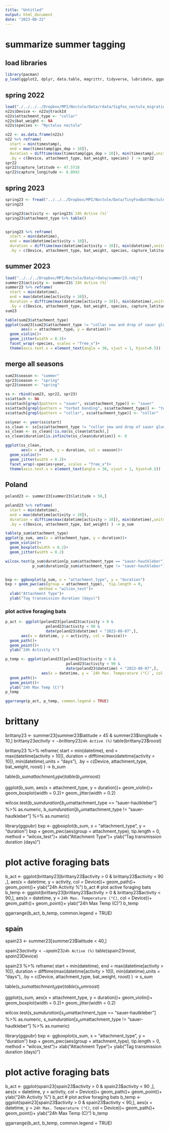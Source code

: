 ```yaml
---
title: "Untitled"
output: html_document
date: "2023-08-22"
---
```


# summarize summer tagging
## load libraries
```r
library(pacman)
p_load(ggplot2, dplyr, data.table, magrittr, tidyverse, lubridate, ggpubr)
```

## spring 2022
```r
load("./../../../Dropbox/MPI/Noctule/Data/rdata/Sigfox_noctule_migration22.robj")
n22s$Device <- n22s@trackId
n22s$attachment_type <- "collar"
n22s$bat_weight <- NA
n22s$species <- "Nyctalus noctula"

n22 <- as.data.frame(n22s)
n22 %>% reframe(
  start = min(timestamp),
  end = max(timestamp[gps_dop > 10]),
  duration = difftime(max(timestamp[gps_dop > 10]), min(timestamp),units = "days"),
  .by = c(Device, attachment_type, bat_weight, species) ) -> spr22
spr22
spr22$capture_latitude <- 47.5718 
spr22$capture_longitude <- 8.8942

```

## spring 2023
```r
spring23 <- fread("../../../Dropbox/MPI/Noctule/Data/TinyFoxBattNoctules/Common_Noctule_migration_Spring23.csv")
spring23

spring23$activity <- spring23$`24h Active (%)`
spring23$attachment_type %>% table()


spring23 %>% reframe(
  start = min(datetime),
  end = max(datetime[activity > 10]),
  duration = difftime(max(datetime[activity > 10]), min(datetime),units = "days"),
  .by = c(Device, attachment_type, bat_weight, species, capture_latitude, capture_longitude) ) -> spr23

```


## summer 2023
```r
load("../../../Dropbox/MPI/Noctule/Data/rdata/summer23.robj")
summer23$activity <- summer23$`24h Active (%)`
summer23 %>% reframe(
  start = min(datetime),
  end = max(datetime[activity > 10]),
  duration = difftime(max(datetime[activity > 10]), min(datetime),units = "days"),
  .by = c(Device, attachment_type, bat_weight, species, capture_latitude, capture_longitude) ) -> sum23
sum23

table(sum23$attachment_type)
ggplot(sum23[sum23$attachment_type != "collar sew and drop of sauer glue on back of back",],
       aes(x = attachment_type, y = duration))+
  geom_violin()+
  geom_jitter(width = 0.3)+
  facet_wrap(~species, scales = "free_x")+
  theme(axis.text.x = element_text(angle = 30, vjust = 1, hjust=0.5))

```

## merge all seasons
```r
sum23$season <- "summer"
spr23$season <- "spring"
spr22$season <- "spring"

ss <- rbind(sum23, spr22, spr23)
ss$attach <- NA
ss$attach[grepl(pattern = "sauer", ss$attachment_type)] <- "sauer"
ss$attach[grepl(pattern = "torbot bonding", ss$attachment_type)] <- "torbot"
ss$attach[grepl(pattern = "collar", ss$attachment_type)] <- "collar"

ss$year <- year(ss$start)
ss_clean <- ss[ss$attachment_type != "collar sew and drop of sauer glue on back of back",]
ss_clean <- ss_clean[!is.na(ss_clean$attach),]
ss_clean$duration[is.infinite(ss_clean$duration)] <- 0

ggplot(ss_clean,
       aes(x = attach, y = duration, col = season))+
  geom_violin()+
  geom_jitter(width = 0.3)+
  facet_wrap(~species+year, scales = "free_x")+
  theme(axis.text.x = element_text(angle = 30, vjust = 1, hjust=0.5))
```


## Poland
```r
poland23 <- summer23[summer23$latitude > 50,]

poland23 %>% reframe(
  start = min(datetime),
  end = max(datetime[activity > 10]),
  duration = difftime(max(datetime[activity > 10]), min(datetime),units = "days"),
  .by = c(Device, attachment_type, bat_weight) ) -> p_sum

table(p_sum$attachment_type)
ggplot(p_sum, aes(x = attachment_type, y = duration))+
  geom_violin()+
  geom_boxplot(width = 0.2)+
  geom_jitter(width = 0.2)

wilcox.test(p_sum$duration[p_sum$attachment_type == "sauer-hautkleber"] %>% as.numeric,
            p_sum$duration[p_sum$attachment_type != "sauer-hautkleber"] %>% as.numeric)


bxp <- ggboxplot(p_sum, x = "attachment_type", y = "duration")
bxp + geom_pwc(aes(group = attachment_type),  tip.length = 0,
               method = "wilcox_test")+
  xlab("Attachment Type")+
  ylab("Tag transmission duration (days)")
```

### plot active foraging bats
```r
p_act <- ggplot(poland23[poland23$activity > 0 &
                  poland23$activity < 90 &
                  date(poland23$datetime) < "2023-08-07",],
       aes(x = datetime, y = activity, col = Device))+
  geom_path()+
  geom_point()+
  ylab("24h Activity %")

p_temp <- ggplot(poland23[poland23$activity > 0 &
                           poland23$activity < 90 &
                           date(poland23$datetime) < "2023-08-07",],
                aes(x = datetime, y = `24h Max. Temperature (°C)`, col = Device))+
  geom_path()+
  geom_point()+
  ylab("24h Max Temp (C)")
p_temp

ggarrange(p_act, p_temp, common.legend = TRUE)
```




# brittany
brittany23 <- summer23[summer23$latitude > 45 & summer23$longitude < 10,]
brittany23$activity <- brittany23$`24h Active (%)`
table(brittany23$roost)

brittany23 %>% reframe(
  start = min(datetime),
  end = max(datetime[activity > 10]),
  duration = difftime(max(datetime[activity > 10]), min(datetime),units = "days"),
  .by = c(Device, attachment_type, bat_weight, roost) ) -> b_sum

table(b_sum$attachment_type)
table(b_sum$roost)

ggplot(b_sum, aes(x = attachment_type, y = duration))+
  geom_violin()+
  geom_boxplot(width = 0.2)+
  geom_jitter(width = 0.2)

wilcox.test(b_sum$duration[b_sum$attachment_type == "sauer-hautkleber"] %>% as.numeric,
            b_sum$duration[b_sum$attachment_type != "sauer-hautkleber"] %>% as.numeric)

library(ggpubr)
bxp <- ggboxplot(b_sum, x = "attachment_type", y = "duration")
bxp + geom_pwc(aes(group = attachment_type),  tip.length = 0,
               method = "wilcox_test")+
  xlab("Attachment Type")+
  ylab("Tag transmission duration (days)")

# plot active foraging bats
b_act <- ggplot(brittany23[brittany23$activity > 0 &
                           brittany23$activity < 90 ,],
                aes(x = datetime, y = activity, col = Device))+
  geom_path()+
  geom_point()+
  ylab("24h Activity %")
b_act
# plot active foraging bats
b_temp <- ggplot(brittany23[brittany23$activity > 0 &
                            brittany23$activity < 90,],
                 aes(x = datetime, y = `24h Max. Temperature (°C)`, col = Device))+
  geom_path()+
  geom_point()+
  ylab("24h Max Temp (C)")
b_temp

ggarrange(b_act, b_temp, common.legend = TRUE)


## spain
spain23 <- summer23[summer23$latitude < 40,]

spain23$activity <- spain23$`24h Active (%)`
table(spain23$roost, spain23$Device)

spain23 %>% reframe(
  start = min(datetime),
  end = max(datetime[activity > 10]),
  duration = difftime(max(datetime[activity > 10]), min(datetime),units = "days"),
  .by = c(Device, attachment_type, bat_weight, roost) ) -> s_sum

table(s_sum$attachment_type)
table(s_sum$roost)

ggplot(s_sum, aes(x = attachment_type, y = duration))+
  geom_violin()+
  geom_boxplot(width = 0.2)+
  geom_jitter(width = 0.2)

wilcox.test(s_sum$duration[s_sum$attachment_type == "sauer-hautkleber"] %>% as.numeric,
            s_sum$duration[s_sum$attachment_type != "sauer-hautkleber"] %>% as.numeric)

library(ggpubr)
bxp <- ggboxplot(s_sum, x = "attachment_type", y = "duration")
bxp + geom_pwc(aes(group = attachment_type),  tip.length = 0,
               method = "wilcox_test")+
  xlab("Attachment Type")+
  ylab("Tag transmission duration (days)")

# plot active foraging bats
b_act <- ggplot(spain23[spain23$activity > 0 &
                             spain23$activity < 90 ,],
                aes(x = datetime, y = activity, col = Device))+
  geom_path()+
  geom_point()+
  ylab("24h Activity %")
b_act
# plot active foraging bats
b_temp <- ggplot(spain23[spain23$activity > 0 &
                              spain23$activity < 90,],
                 aes(x = datetime, y = `24h Max. Temperature (°C)`, col = Device))+
  geom_path()+
  geom_point()+
  ylab("24h Max Temp (C)")
b_temp

ggarrange(b_act, b_temp, common.legend = TRUE)